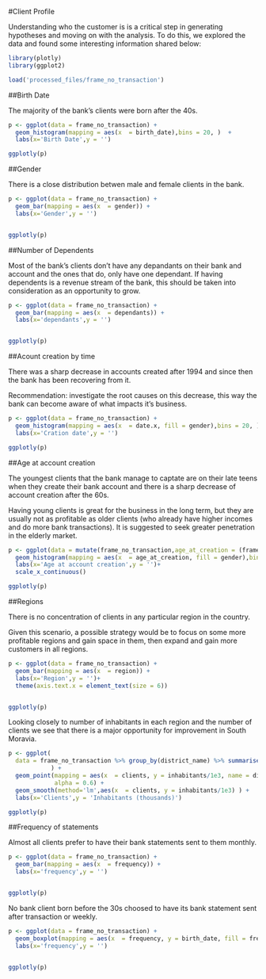 #Client Profile

Understanding who the customer is is a critical step in generating hypotheses and moving on with the analysis. To do this, we explored the data and found some interesting information shared below:

```r

library(plotly)
library(ggplot2)

load('processed_files/frame_no_transaction')

```

##Birth Date

The majority of the bank's clients were born after the 40s.
```r


p <- ggplot(data = frame_no_transaction) +
  geom_histogram(mapping = aes(x  = birth_date),bins = 20, )  +
  labs(x='Birth Date',y = '')

ggplotly(p)


```
##Gender

There is a close distribution betwen male and female clients in the bank.
```r

p <- ggplot(data = frame_no_transaction) +
  geom_bar(mapping = aes(x  = gender)) +
  labs(x='Gender',y = '')


ggplotly(p)
```

##Number of Dependents

Most of the bank's clients don't have any depandants on their bank and account and the ones that do, only have one dependant. If having dependents is a revenue stream of the bank, this should be taken into consideration as an opportunity to grow.

```r

p <- ggplot(data = frame_no_transaction) +
  geom_bar(mapping = aes(x  = dependants)) +
  labs(x='dependants',y = '')


ggplotly(p)
```

##Acount creation by time

There was a sharp decrease in accounts created after 1994 and since then the bank has been recovering from it.

Recommendation: investigate the root causes on this decrease, this way the bank can become aware of what impacts it's business. 

```r


p <- ggplot(data = frame_no_transaction) +
  geom_histogram(mapping = aes(x  = date.x, fill = gender),bins = 20, )  +
  labs(x='Cration date',y = '')

ggplotly(p)


```

##Age at account creation

The youngest clients that the bank manage to captate are on their late teens when they create their bank account and there is a sharp decrease of account creation after the 60s.

Having young clients is great for the business in the long term, but they are usually not as profitable as older clients (who already have higher incomes and do more bank transactions). It is suggested to seek greater penetration in the elderly market.


```r

p <- ggplot(data = mutate(frame_no_transaction,age_at_creation = (frame_no_transaction$date.x - frame_no_transaction$birth_date) / 365)) +
  geom_histogram(mapping = aes(x  = age_at_creation, fill = gender),bins = 10 )  +
  labs(x='Age at account creation',y = '')+
  scale_x_continuous()

ggplotly(p)


```

##Regions

There is no concentration of clients in any particular region in the country.

Given this scenario, a possible strategy would be to focus on some more profitable regions and gain space in them, then expand and gain more customers in all regions.

```r

p <- ggplot(data = frame_no_transaction) +
  geom_bar(mapping = aes(x  = region)) +
  labs(x='Region',y = '')+
  theme(axis.text.x = element_text(size = 6))


ggplotly(p)
```

Looking closely to number of inhabitants in each region and the number of clients we see that there is a major opportunity for improvement in South Moravia.

```r

p <- ggplot(
  data = frame_no_transaction %>% group_by(district_name) %>% summarise(clients = n(), inhabitants = mean(inhabitants), ratio_urban = mean(`ratio of urban inhabitants`), region = first(region)) %>% dplyr::filter(district_name !='Hl.m. Praha')
            ) +
  geom_point(mapping = aes(x  = clients, y = inhabitants/1e3, name = district_name, size = ratio_urban, fill = region ),
             alpha = 0.6) + 
  geom_smooth(method='lm',aes(x  = clients, y = inhabitants/1e3) ) +
  labs(x='Clients',y = 'Inhabitants (thousands)')

ggplotly(p)
```





##Frequency of statements

Almost all clients prefer to have their bank statements sent to them monthly. 

```r

p <- ggplot(data = frame_no_transaction) +
  geom_bar(mapping = aes(x  = frequency)) +
  labs(x='frequency',y = '')


ggplotly(p)

```

No bank client born before the 30s choosed to have its bank statement sent after transaction or weekly.

```r

p <- ggplot(data = frame_no_transaction) +
  geom_boxplot(mapping = aes(x  = frequency, y = birth_date, fill = frequency)) +
  labs(x='frequency',y = '')


ggplotly(p)

```












